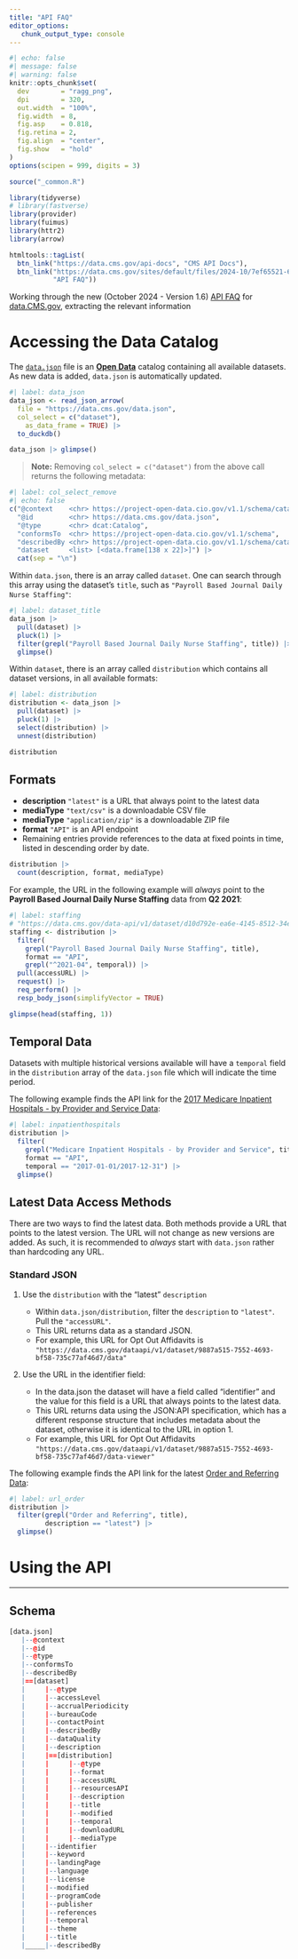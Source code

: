 ```yaml
---
title: "API FAQ"
editor_options: 
   chunk_output_type: console
---
```


```r
#| echo: false
#| message: false
#| warning: false
knitr::opts_chunk$set(
  dev        = "ragg_png",
  dpi        = 320,
  out.width  = "100%",
  fig.width  = 8,
  fig.asp    = 0.818,
  fig.retina = 2,
  fig.align  = "center",
  fig.show   = "hold"
)
options(scipen = 999, digits = 3)

source("_common.R")

library(tidyverse)
# library(fastverse)
library(provider)
library(fuimus)
library(httr2)
library(arrow)
```


```r
htmltools::tagList(
  btn_link("https://data.cms.gov/api-docs", "CMS API Docs"),
  btn_link("https://data.cms.gov/sites/default/files/2024-10/7ef65521-65a4-41ed-b600-3a0011f8ec4b/API%20Guide%20Formatted%201_6.pdf", 
           "API FAQ"))
```

Working through the new (October 2024 - Version 1.6) [API FAQ](https://data.cms.gov/sites/default/files/2024-10/7ef65521-65a4-41ed-b600-3a0011f8ec4b/API%20Guide%20Formatted%201_6.pdf) for [data.CMS.gov](https://data.cms.gov/api-docs), extracting the relevant information

# Accessing the Data Catalog

The [`data.json`](https://data.cms.gov/data.json) file is an [**Open Data**](https://resources.data.gov/resources/dcat-us/) catalog containing all available datasets. As new data is added, `data.json` is automatically updated.


```r
#| label: data_json
data_json <- read_json_arrow(
  file = "https://data.cms.gov/data.json",
  col_select = c("dataset"),
    as_data_frame = TRUE) |> 
  to_duckdb()

data_json |> glimpse()
```


> **Note:** Removing `col_select = c("dataset")` from the above call returns the following metadata:


```r
#| label: col_select_remove
#| echo: false
c("@context    <chr> https://project-open-data.cio.gov/v1.1/schema/catalog.jsonld", 
  "@id         <chr> https://data.cms.gov/data.json", 
  "@type       <chr> dcat:Catalog", 
  "conformsTo  <chr> https://project-open-data.cio.gov/v1.1/schema", 
  "describedBy <chr> https://project-open-data.cio.gov/v1.1/schema/catalog.json", 
  "dataset     <list> [<data.frame[138 x 22]>]") |> 
  cat(sep = "\n")
```


Within `data.json`, there is an array called `dataset`. One can search through this array using the dataset's `title`, such as `"Payroll Based Journal Daily Nurse Staffing"`:


```r
#| label: dataset_title
data_json |> 
  pull(dataset) |> 
  pluck(1) |> 
  filter(grepl("Payroll Based Journal Daily Nurse Staffing", title)) |> 
  glimpse()
```


Within `dataset`, there is an array called `distribution` which contains all dataset versions, in all available formats:


```r
#| label: distribution
distribution <- data_json |> 
  pull(dataset) |> 
  pluck(1) |> 
  select(distribution) |> 
  unnest(distribution)

distribution
```

## Formats

   * __description__ `"latest"` is a URL that always point to the latest data
   * __mediaType__ `"text/csv"` is a downloadable CSV file
   * __mediaType__ `"application/zip"` is a downloadable ZIP file
   * __format__ `"API"` is an API endpoint
   * Remaining entries provide references to the data at fixed points in time, listed in descending order by date.

```r
distribution |> 
  count(description, format, mediaType)
```


For example, the URL in the following example will *always* point to the **Payroll Based Journal Daily Nurse Staffing** data from **Q2 2021**:


```r
#| label: staffing
# "https://data.cms.gov/data-api/v1/dataset/d10d792e-ea6e-4145-8512-34efbc1be04b/data"
staffing <- distribution |> 
  filter(
    grepl("Payroll Based Journal Daily Nurse Staffing", title),
    format == "API",
    grepl("^2021-04", temporal)) |> 
  pull(accessURL) |> 
  request() |> 
  req_perform() |> 
  resp_body_json(simplifyVector = TRUE)

glimpse(head(staffing, 1))
```

## Temporal Data

Datasets with multiple historical versions available will have a `temporal` field in the `distribution` array of the `data.json` file which will indicate the time period. 

The following example finds the API link for the [2017 Medicare Inpatient Hospitals - by Provider and Service Data](https://data.cms.gov/provider-summary-by-type-of-service/medicare-inpatienthospitals/medicare-inpatient-hospitals-by-provider-and-service):


```r
#| label: inpatienthospitals
distribution |> 
  filter(
    grepl("Medicare Inpatient Hospitals - by Provider and Service", title), 
    format == "API",
    temporal == "2017-01-01/2017-12-31") |> 
  glimpse()
```


## Latest Data Access Methods

There are two ways to find the latest data. Both methods provide a URL that points to the latest version. The URL will not change as new versions are added. As such, it is recommended to *always* start with `data.json` rather than hardcoding any URL.

### Standard JSON


   1. Use the `distribution` with the "latest" `description`
   
      * Within `data.json/distribution`, filter the `description` to `"latest"`. Pull the `"accessURL"`.
      * This URL returns data as a standard JSON. 
      * For example, this URL for Opt Out Affidavits is `"https://data.cms.gov/dataapi/v1/dataset/9887a515-7552-4693-bf58-735c77af46d7/data"` 
   
   2. Use the URL in the identifier field:
      * In the data.json the dataset will have a field called “identifier” and the value for this field is a URL that always points to the latest data.
      * This URL returns data using the JSON:API specification, which has a different response structure that includes metadata about the dataset, otherwise it is identical to the URL in option 1.
      * For example, this URL for Opt Out Affidavits `"https://data.cms.gov/dataapi/v1/dataset/9887a515-7552-4693-bf58-735c77af46d7/data-viewer"`

The following example finds the API link for the latest [Order and Referring Data](https://data.cms.gov/provider-characteristics/medicare-provider-supplierenrollment/order-and-referring):

```r
#| label: url_order
distribution |> 
  filter(grepl("Order and Referring", title),
         description == "latest") |> 
  glimpse()
```

# Using the API



-------------------------------------------------------------------------------

## Schema

```r
[data.json]
   |--@context
   |--@id
   |--@type
   |--conformsTo
   |--describedBy
   |==[dataset]
   |     |--@type
   |     |--accessLevel
   |     |--accrualPeriodicity
   |     |--bureauCode
   |     |--contactPoint
   |     |--describedBy
   |     |--dataQuality
   |     |--description
   |     |==[distribution]
   |     |     |--@type
   |     |     |--format
   |     |     |--accessURL
   |     |     |--resourcesAPI
   |     |     |--description
   |     |     |--title
   |     |     |--modified
   |     |     |--temporal
   |     |     |--downloadURL
   |     |     |--mediaType
   |     |--identifier
   |     |--keyword
   |     |--landingPage
   |     |--language
   |     |--license
   |     |--modified
   |     |--programCode
   |     |--publisher
   |     |--references
   |     |--temporal
   |     |--theme
   |     |--title
   |_____|--describedBy
```
